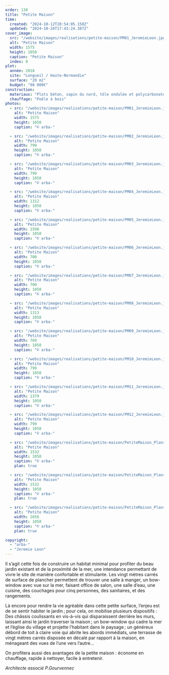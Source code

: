 ```yaml
---
order: 130
title: "Petite Maison"
time:
  created: "2024-10-12T20:54:05.150Z"
  updated: "2024-10-26T17:43:24.387Z"
cover_image:
  src: "/website/images/realisations/petite-maison/PM01_JeremieLeon.jpg"
  alt: "Petite Maison"
  width: 1575
  height: 1050
  caption: "Petite Maison"
  index: 0
plot:
  année: 2018
  site: "Longueil / Haute-Normandie"
  surface: "20 m2"
  budget: "98 000€"
construction:
  materiaux: "Plots béton, sapin du nord, tôle ondulée et polycarbonate, châssis et vêture mélèze"
  chauffage: "Poêle à bois"
photos:
  - src: "/website/images/realisations/petite-maison/PM01_JeremieLeon.jpg"
    alt: "Petite Maison"
    width: 1575
    height: 1050
    caption: "© arba-"

  - src: "/website/images/realisations/petite-maison/PM02_JeremieLeon.jpg"
    alt: "Petite Maison"
    width: 799
    height: 1050
    caption: "© arba-"

  - src: "/website/images/realisations/petite-maison/PM03_JeremieLeon.jpg"
    alt: "Petite Maison"
    width: 799
    height: 1050
    caption: "© arba-"

  - src: "/website/images/realisations/petite-maison/PM04_JeremieLeon.jpg"
    alt: "Petite Maison"
    width: 1312
    height: 1050
    caption: "© arba-"

  - src: "/website/images/realisations/petite-maison/PM05_JeremieLeon.jpg"
    alt: "Petite Maison"
    width: 1598
    height: 1050
    caption: "© arba-"

  - src: "/website/images/realisations/petite-maison/PM06_JeremieLeon.jpg"
    alt: "Petite Maison"
    width: 700
    height: 1050
    caption: "© arba-"

  - src: "/website/images/realisations/petite-maison/PM07_JeremieLeon.jpg"
    alt: "Petite Maison"
    width: 700
    height: 1050
    caption: "© arba-"

  - src: "/website/images/realisations/petite-maison/PM08_JeremieLeon.jpg"
    alt: "Petite Maison"
    width: 1313
    height: 1050
    caption: "© arba-"

  - src: "/website/images/realisations/petite-maison/PM09_JeremieLeon.jpg"
    alt: "Petite Maison"
    width: 769
    height: 1050
    caption: "© arba-"

  - src: "/website/images/realisations/petite-maison/PM10_JeremieLeon.jpg"
    alt: "Petite Maison"
    width: 799
    height: 1050
    caption: "© arba-"

  - src: "/website/images/realisations/petite-maison/PM11_JeremieLeon.jpg"
    alt: "Petite Maison"
    width: 1379
    height: 1050
    caption: "© arba-"

  - src: "/website/images/realisations/petite-maison/PM12_JeremieLeon.jpg"
    alt: "Petite Maison"
    width: 799
    height: 1050
    caption: "© arba-"

  - src: "/website/images/realisations/petite-maison/PetiteMaison_Plans_02_GroundFloor.png"
    alt: "Petite Maison"
    width: 1532
    height: 1050
    caption: "© arba-"
    plan: true

  - src: "/website/images/realisations/petite-maison/PetiteMaison_Plans_03_FirstFloor.png"
    alt: "Petite Maison"
    width: 1532
    height: 1050
    caption: "© arba-"
    plan: true

  - src: "/website/images/realisations/petite-maison/PetiteMaison_Plans_04_SectionEastWest.png"
    alt: "Petite Maison"
    width: 1656
    height: 1050
    caption: "© arba-"
    plan: true

copyright:
  - "arba-"
  - "Jeremie Leon"
---
```


Il s’agit cette fois de construire un habitat minimal pour profiter du beau jardin existant et de la proximité de la mer, une intendance permettant de vivre le site de manière confortable et stimulante. Les vingt mètres carrés de surface de plancher permettent de trouver une salle à manger, un bow-window avec vue sur la mer, faisant office de salon, une salle d’eau, une cuisine, des couchages pour cinq personnes, des sanitaires, et des rangements.

Là encore pour rendre la vie agréable dans cette petite surface, l’enjeu est de se sentir habiter le jardin ; pour cela, on mobilise plusieurs dispositifs : Des châssis coulissants en vis-à-vis qui disparaissent derrière les murs, laissant ainsi le jardin traverser la maison ; un bow-window qui cadre la mer et l’église du village et projette l’habitant dans le paysage ; un généreux débord de toit à claire voie qui abrite les abords immédiats, une terrasse de vingt mètres carrés disposée en décalé par rapport à la maison, en ménageant des vues de l’une vers l’autre…

On profitera aussi des avantages de la petite maison : économe en chauffage, rapide à nettoyer, facile à entretenir.

_Architecte associé P.Gourvennec_
